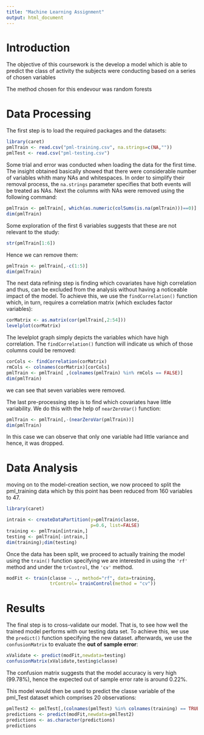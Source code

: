 ```yaml
---
title: "Machine Learning Assignment"
output: html_document
---
```

# Introduction
The objective of this coursework is the develop a model which is able to predict the class of activity the subjects were conducting based on a series of chosen variables

The method chosen for this endevour was random forests

# Data Processing
The first step is to load the required packages and the datasets:
```r
library(caret)
pmlTrain <- read.csv("pml-training.csv", na.strings=c(NA,""))
pmlTest <- read.csv("pml-testing.csv")
```
Some trial and error was conducted when loading the data for the first time. The insight obtained basically showed that there were considerable number of variables whith many NAs and whitespaces. In order to simplify their removal process, the `na.strings` parameter specifies that both events will be treated as NAs. Next the columns with NAs were removed using the following command:
```r
pmlTrain <- pmlTrain[, which(as.numeric(colSums(is.na(pmlTrain)))==0)]
dim(pmlTrain)
```

Some exploration of the first 6 variables suggests that these are not relevant to the study:
```r
str(pmlTrain[1:6])
```

Hence we can remove them:
```r
pmlTrain <- pmlTrain[,-c(1:5)]
dim(pmlTrain)
```

The next data refining step is finding which covariates have high correlation and thus, can be excluded from the analysis without having a noticeable impact of the model. To achieve this, we use the `findCorrelation()` function which, in turn, requires a correlation matrix (which excludes factor variables):
```r
corMatrix <- as.matrix(cor(pmlTrain[,2:54]))
levelplot(corMatrix)
```

The levelplot graph simply depicts the variables which have high correlation. The `findCorrelation()` function will indicate us which of those columns could be removed:

```r
corCols <- findCorrelation(corMatrix)
rmCols <- colnames(corMatrix)[corCols]
pmlTrain <- pmlTrain[ ,(colnames(pmlTrain) %in% rmCols == FALSE)]
dim(pmlTrain)
```
we can see that seven variables were removed.

The last pre-processing step is to find which covariates have little variability. We do this with the help of `nearZeroVar()` function:

```r
pmlTrain <- pmlTrain[,-(nearZeroVar(pmlTrain))]
dim(pmlTrain)
```
In this case we can observe that only one variable had little variance and hence, it was dropped.

# Data Analysis
moving on to the model-creation section, we now proceed to split the pml_training data which by this point has been reduced from 160 variables to 47.

```r
library(caret)
```

```r
intrain <- createDataPartition(y=pmlTrain$classe,
                               p=0.6, list=FALSE) 
training <- pmlTrain[intrain,]
testing <- pmlTrain[-intrain,]
dim(training);dim(testing)
```

Once the data has been split, we proceed to actually training the model using the `train()` function specifying we are interested in using the `'rf'` method and under the `trControl`, the `'cv'` method.

```r
modFit <- train(classe ~ ., method="rf", data=training,
                trControl= trainControl(method = "cv"))
```



# Results

The final step is to cross-validate our model. That is, to see how well the trained model performs with our testing data set. To achieve this, we use the `predict()` function specifying the new dataset. afterwards, we use the `confusionMatrix` to evaluate the **out of sample error**:

```r
xValidate <- predict(modFit,newdata=testing)
confusionMatrix(xValidate,testing$classe)
```

The confusion matrix suggests that the model accuracy is very high (99.78%), hence the expected out of sample error rate is around 0.22%.

This model would then be used to predict the classe variable of the pml_Test dataset which comprises 20 observations:
```r
pmlTest2 <- pmlTest[,(colnames(pmlTest) %in% colnames(training) == TRUE)]
predictions <- predict(modFit,newdata=pmlTest2)
predictions <- as.character(predictions)
predictions
```



